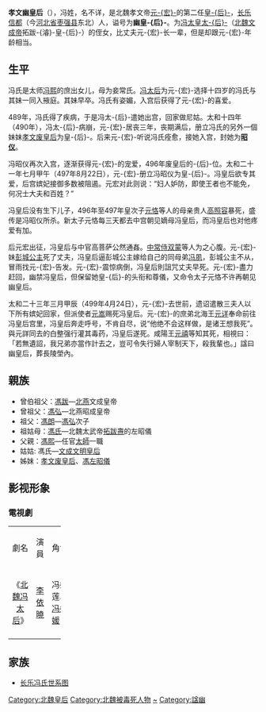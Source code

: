 {{東亞女性歷史人物
|名稱 =孝文幽皇后
|身份 =
|國家 =北魏
|時代 =
|屆數 =
|前任 = 
|繼任 = 
|圖片名稱 =
|圖片大小 =
|圖片說明 =
|姓=馮
|名=
|姓名=
|字=
|最高職務 =
|封爵 =
|封號 =幽皇后
|位號=左昭儀→皇后
|位階=
|品階=
|御稱號 =<!--日本皇族之稱號-->
|宮號1 =<!--日本皇族之宮號-->
|宮號2 =<!--朝鮮王族之宮號-->
|封地 =
|湯沐邑 =
|神號 =
|尊號 =
|族裔 = 
|信仰 = <!--指的是宗教信仰-->
|旗籍 =<!--清朝旗人專用-->
|氏族 =
|府邸 =
|世系 = 
|初名 =
|乳名 =<!--日本、朝鮮、琉球以外人物用-->
|幼名 =<!--日本人用-->
|兒名 =<!--朝鮮人用-->
|童名 =<!--琉球人用-->
|小字=
|號=
|法號=
|院號=
|其他名號=
|出生日期=
|出生地點=
|婚年=
|逝世日期=[[北魏孝文帝|北魏孝文帝]]太和二十三年 
|逝世地點=
|諡號=
|墓葬=长陵茔内 
|祠廟=
|父親=馮熙
|嫡母=博陵长公主 
|母親=常氏
|夫=北魏孝文帝元宏
|婚姻名份=
|夫之父=
|夫之母=
|夫之嫡母=
|夫之元配=
|夫之正室=
|夫之繼室=
|夫之平妻=
|夫之側室=
|兄弟=
|姊妹=[[孝文廢皇后|孝文廢皇后]]、[[馮昭儀_(北魏孝文帝)|馮左昭儀]]
|嫡兄弟=
|嫡姊妹=
|庶兄弟=
|庶姊妹=
|同胞兄弟=冯夙
|同胞姊妹=
|異母兄弟=
|異母姊妹=
|異父兄弟=
|異父姊妹=
|繼兄弟=
|繼姊妹=
|子=
|女=
|養子=
|養女=
|繼子=
|繼女=
|其他親屬 = 姑母：[[文成文明皇后|文成文明皇后]]
|經歷 = *废皇后
*害死高照容
*太子元恂被廢殺
*與高菩薩公然通姦
|著作 =
|注釋=}}
'''孝文幽皇后'''（{{bd|？||499年||catIdx=F}}），冯姓，名不详，是北魏孝文帝[[元宏|元-{宏}-]]的第二任[[皇后|皇-{后}-]]，[[长乐郡_(西晋)|长乐]][[信都县_(西汉)|信都]]（今[[河北省|河北省]][[枣强县|枣强县]]东北）人，谥号为'''幽皇-{后}-'''。为[[冯太后|冯太皇太-{后}-]]（[[北魏文成帝|北魏文成帝]]拓跋-{濬}-皇-{后}-）的侄女，比丈夫元-{宏}-长一辈，但是却跟元-{宏}-年龄相当。

==生平==
冯氏是太师[[冯熙|冯熙]]的庶出女儿，母为妾常氏。[[冯太后|冯太后]]为元-{宏}-选择十四岁的冯氏与其妹一同入掖庭。其妹早卒。冯氏有姿媚，入宫后获得了元-{宏}-的喜爱。

489年，冯氏得了疾病，于是冯太-{后}-遣她出宫，回家做尼姑。太和十四年（490年），冯太-{后}-病崩，元-{宏}-居丧三年，丧期满后，册立冯氏的另外一個妹妹[[孝文废皇后|孝文废皇后]]为皇-{后}-。后来元-{宏}-听说冯氏痊愈，接她入宫，封她为'''[[昭仪|昭仪]]'''。

冯昭仪再次入宫，逐渐获得元-{宏}-的宠爱，496年废皇后的-{后}-位。太和二十一年七月甲午（497年8月22日），元-{宏}-册立冯昭仪为皇-{后}-。冯皇后欲专其爱，后宫嫔妃接御多数被阻遏。元宏对此则说：“妇人妒防，即使王者也不能免，何况士大夫和百姓？”

冯皇后没有生下儿子，496年至497年皇次子[[元恪|元恪]]等人的母亲贵人[[高照容|高照容]]暴死，盛传是冯昭仪所杀。新太子元恪每三天都去中宫朝见嫡母冯皇后，而冯皇后也对他疼爱有加。

后元宏出征，冯皇后与中官高菩萨公然通姦。[[中常侍|中常侍]][[双蒙|双蒙]]等人为之心腹。元-{宏}-妹[[陈留公主_(北魏)|彭城公主]]死了丈夫，冯皇后逼彭城公主嫁给自己的同母弟[[冯夙|冯夙]]，彭城公主不从，冒雨找元-{宏}-告发。元-{宏}-震惊病倒，冯皇后則詛咒丈夫早死。元-{宏}-盡力赶回，幽禁冯皇后，但保留她皇-{后}-的头衔和尊儀，又命令太子元恪不许再朝见幽皇后。

太和二十三年三月甲辰（499年4月24日），元-{宏}-去世前，遗诏遣散三夫人以下所有嫔妃回家，但派使者[[元嵩|元嵩]]赐死冯皇后。元-{宏}-的庶弟北海王[[元详|元详]]奉命前往冯皇后宫里，冯皇后奔走呼号，不肯自尽，说“他绝不会这样做，是诸王想我死”。與元詳同去的白整强行灌其毒药，冯皇后遂死。咸陽王[[元禧|元禧]]等知其死，相視曰：「若無遺詔，我兄弟亦當作計去之，豈可令失行婦人宰制天下，殺我輩也。」諡曰幽皇后，葬長陵塋內。

== 親族 ==   
*曾伯祖父：[[馮跋|馮跋]]—[[北燕|北燕]]文成皇帝   
*曾祖父：[[馮弘|馮弘]]—北燕昭成皇帝   
*祖父：[[馮朗|馮朗]]—[[馮弘|馮弘]]次子
*祖姑母：[[馮左昭儀_(北魏太武帝)|馮氏]]—北魏太武帝[[拓跋燾|拓跋燾]]的左昭儀   
*父親：[[馮熙|馮熙]]—任官[[太師|太師]]一職
*姑姑: 馮氏—[[文成文明皇后|文成文明皇后]]
*姊妹：[[孝文废皇后|孝文废皇后]]、[[馮昭儀_(北魏孝文帝)|馮左昭儀]]

== 影视形象 ==
===電視劇===
{|class="wikitable" width="70%"
|- style="background:cornflowerblue; color:white" align=center 
|width="10%"|劇名 || width="10%"|演員|| width="10%"|角色
|-
|<center>《[[北魏冯太后_(电视剧)|北魏冯太后]]》||[[李依曉|李依曉]]|| 冯妙莲、[[孝文废皇后|冯妙媛]] 
|-
|}

==家族==
*[[长乐冯氏世系图|长乐冯氏世系图]]

{{北魏皇后}}
{{start box}}
{{s-before|[[孝文废皇后|孝文废皇后]]}}
{{s-title|[[:category:北魏皇后|北魏皇后]]|497年—499年}}
{{s-after|[[顺皇后_(北魏)|-{于}-皇后]]}}
{{end box}}
{{DEFAULTSORT:F}}
[[Category:北魏皇后|Category:北魏皇后]]
[[Category:北魏被毒死人物|Category:北魏被毒死人物]]
[[Category:长乐冯氏|~]]
[[Category:諡幽|Category:諡幽]]